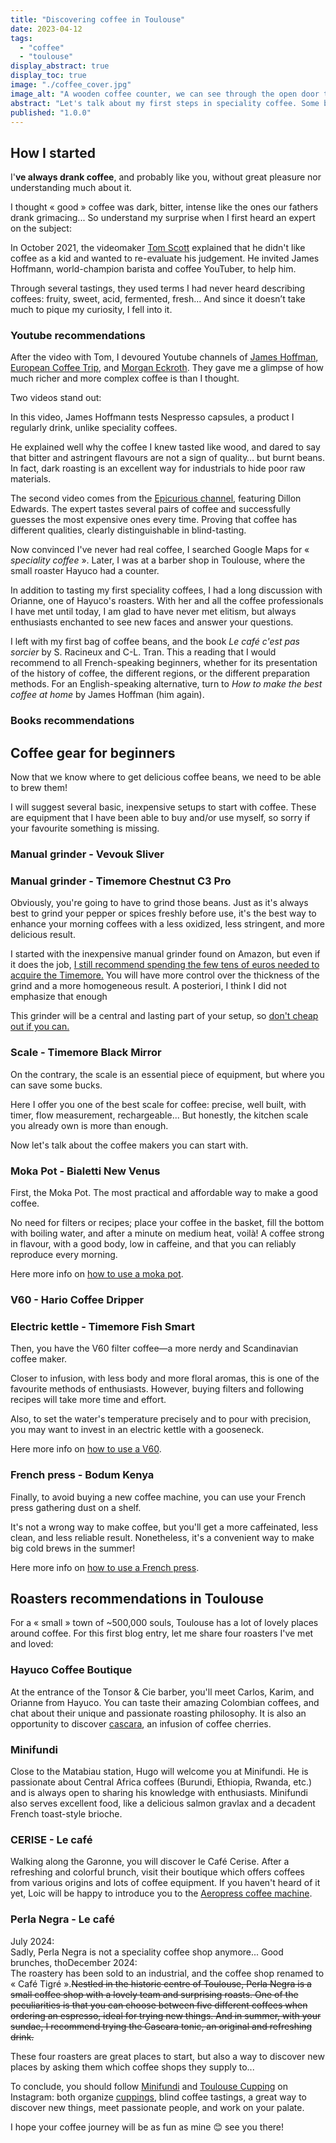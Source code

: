 ```yaml
---
title: "Discovering coffee in Toulouse"
date: 2023-04-12
tags:
  - "coffee"
  - "toulouse"
display_abstract: true
display_toc: true
image: "./coffee_cover.jpg"
image_alt: "A wooden coffee counter, we can see through the open door the banks of the Garonne in Toulouse"
abstract: "Let's talk about my first steps in speciality coffee. Some books, resources, beginner set-ups, and local roasters in Toulouse."
published: "1.0.0"
---
```




## How I started

I'**ve always drank coffee**, and probably like you, without great pleasure nor understanding much about it.

I thought « good » coffee was dark, bitter, intense like the ones our fathers drank grimacing... So understand my surprise when I first heard an expert on the subject:

<YoutubeBlock id="Z-iNAyu-ejo" />

In October 2021, the videomaker [Tom Scott](https://www.youtube.com/channel/UCBa659QWEk1AI4Tg--mrJ2A) explained that he didn't like coffee as a kid and wanted to re-evaluate his judgement. He invited James Hoffmann, world-champion barista and coffee YouTuber, to help him.

Through several tastings, they used terms I had never heard describing coffees: fruity, sweet, acid, fermented, fresh... And since it doesn’t take much to pique my curiosity, I fell into it.

### Youtube recommendations

<Asterism />

After the video with Tom, I devoured Youtube channels of <a href="https://www.youtube.com/@jameshoffmann">James Hoffman</a>, <a href="https://www.youtube.com/@EuropeanCoffeeTrip">European Coffee Trip</a>, and <a href="https://www.youtube.com/@morgandrinkscoffee">Morgan Eckroth</a>. They gave me a glimpse of how much richer and more complex coffee is than I thought.

Two videos stand out:

<YoutubeBlock id="EvMwNnAtTL8" />

In this video, James Hoffmann tests Nespresso capsules, a product I regularly drink, unlike speciality coffees.

He explained well why the coffee I knew tasted like wood, and dared to say that bitter and astringent flavours are not a sign of quality… but burnt beans. In fact, dark roasting is an excellent way for industrials to hide poor raw materials.

<YoutubeBlock id="liGwcuFyaNY" />

The second video comes from the <a href="https://www.youtube.com/@epicurious">Epicurious channel</a>, featuring Dillon Edwards. The expert tastes several pairs of coffee and successfully guesses the most expensive ones every time. Proving that coffee has different qualities, clearly distinguishable in blind-tasting.

Now convinced I've never had real coffee, I searched Google Maps for « *speciality coffee* ». Later, I was at a barber shop in Toulouse, where the small roaster Hayuco had a counter.

<FigImage
  src={ImgHayuco}
  alt="A barista serves an espresso at a wooden counter"
  source="https://www.hayuco.coffee/"
  caption="Carlos from Hayuco serving an espresso."
/>

In addition to tasting my first speciality coffees, I had a long discussion with Orianne, one of Hayuco's roasters. With her and all the coffee professionals I have met until today, I am glad to have never met elitism, but always enthusiasts enchanted to see new faces and answer your questions.

I left with my first bag of coffee beans, and the book *Le café c'est pas sorcier* by S. Racineux and C-L. Tran. This a reading that I would recommend to all French-speaking beginners, whether for its presentation of the history of coffee, the different regions, or the different preparation methods. For an English-speaking alternative, turn to *How to make the best coffee at home* by James Hoffman (him again).

### Books recommendations

<BookBlock isbn="2501103459" />
<BookBlock isbn="1784727245" />

## Coffee gear for beginners

Now that we know where to get delicious coffee beans, we need to be able to brew them!

I will suggest several basic, inexpensive setups to start with coffee. These are equipment that I have been able to buy and/or use myself, so sorry if your favourite something is missing.

### Manual grinder - Vevouk Sliver
<AmazonBlock
  id="B088ZR1C2T"
  img="https://m.media-amazon.com/images/I/51VJs-0KE2L._AC_SL1500_.jpg"
  brand="Vevouk"
  name="Manual Grinder Sliver"
  price="48,99€ as April 2023"
  rating={4.5}
  ratings_total="350"
/>

### Manual grinder - Timemore Chestnut C3 Pro
<AmazonBlock
  id="B0B41TWZ2C"
  img="https://m.media-amazon.com/images/I/71ZoMlPMunL._AC_SL1500_.jpg"
  brand="TIMEMORE"
  name="Chestnut C3 PRO"
  price="89,00€ as July 2024"
  rating={4.5}
  ratings_total="520"
/>

Obviously, you're going to have to grind those beans. Just as it's always best to grind your pepper or spices freshly before use, it's the best way to enhance your morning coffees with a less oxidized, less stringent, and more delicious result.

I started with the inexpensive manual grinder found on Amazon, but even if it does the job, <u>I still recommend spending the few tens of euros needed to acquire the Timemore.</u> You will have more control over the thickness of the grind and a more homogeneous result. <annotation>A posteriori, I think I did not emphasize that enough</annotation>

This grinder will be a central and lasting part of your setup, so <u>don't cheap out if you can.</u>

### Scale - Timemore Black Mirror
<AmazonBlock
  id="B0CLV54SNJ"
  img="https://m.media-amazon.com/images/I/71PXC9iFFwL._SL1500_.jpg"
  brand="TIMEMORE"
  name="Black Mirror Basic 2"
  price="59,00€ as April 2023"
  rating={4.5}
  ratings_total="382"
/>

On the contrary, the scale is an essential piece of equipment, but where you can save some bucks.

Here I offer you one of the best scale for coffee: precise, well built, with timer, flow measurement, rechargeable... But honestly, the kitchen scale you already own is more than enough.

Now let's talk about the coffee makers you can start with.

### Moka Pot - Bialetti New Venus
<AmazonBlock
  id="B07ZKZXM4B"
  img="https://m.media-amazon.com/images/I/51BJn+IL-iL._AC_SL1500_.jpg"
  brand="Bialetti"
  name="New Venus Induction"
  price="29,99€ as April 2023"
  rating={4.5}
  ratings_total="6,419"
/>

First, the Moka Pot. The most practical and affordable way to make a good coffee.

No need for filters or recipes; place your coffee in the basket, fill the bottom with boiling water, and after a minute on medium heat, voilà! A coffee strong in flavour, with a good body, low in caffeine, and that you can reliably reproduce every morning.

Here more info on <a href="https://youtu.be/BfDLoIvb0w4">how to use a moka pot</a>.

### <abbr>V60</abbr> - Hario Coffee Dripper
<AmazonBlock
  id="B00755F9Z4"
  img="https://m.media-amazon.com/images/I/61yaRIt3HmL._AC_SL1459_.jpg"
  brand="Hario"
  name="VDD-02B Coffee Dripper"
  price="29,00€ as July 2024"
  rating={4.5}
  ratings_total="4,232"
/>

### Electric kettle - Timemore Fish Smart
<AmazonBlock
  id="B0CSK1P38D"
  img="https://m.media-amazon.com/images/I/61nrnRMIMmL._AC_SL1500_.jpg"
  brand="Timemore"
  name="Fish Smart Electric Coffee Kettle"
  price="79,20 € as November 2024"
  rating={4.6}
  ratings_total="40"
/>

Then, you have the <abbr>V60</abbr> filter coffee—a more nerdy and Scandinavian coffee maker.

Closer to infusion, with less body and more floral aromas, this is one of the favourite methods of enthusiasts. However, buying filters and following recipes will take more time and effort.

Also, to set the water's temperature precisely and to pour with precision, you may want to invest in an electric kettle with a gooseneck.

Here more info on <a href="https://youtu.be/AI4ynXzkSQo">how to use a <abbr>V60</abbr></a>.

### French press - Bodum Kenya
<AmazonBlock
  id="B000VJ8H7I"
  img="https://m.media-amazon.com/images/I/51UNJFLsW+S._AC_SL1200_.jpg"
  brand="Bodum"
  name=" 1788-01 - Kenya"
  price="14,99€ as April 2023"
  rating={4.5}
  ratings_total="4,623"
/>

Finally, to avoid buying a new coffee machine, you can use your French press gathering dust on a shelf.

It's not a wrong way to make coffee, but you'll get a more caffeinated, less clean, and less reliable result. Nonetheless, it's a convenient way to make big cold brews in the summer!

Here more info on <a href="https://youtu.be/st571DYYTR8">how to use a French press</a>.

## Roasters recommendations in Toulouse

For a « small » town of ~500,000 souls, Toulouse has a lot of lovely places around coffee. For this first blog entry, let me share four roasters I've met and loved:

### Hayuco Coffee Boutique
<MapsBlock id="ChIJSfDG2G-9rhIReM7UDLELHc4" />

At the entrance of the Tonsor & Cie barber, you'll meet Carlos, Karim, and Orianne from Hayuco. You can taste their amazing Colombian coffees, and chat about their unique and passionate roasting philosophy. It is also an opportunity to discover <a href="https://en.wikipedia.org/wiki/Coffee_cherry_tea">cascara</a>, an infusion of coffee cherries.

### Minifundi
<MapsBlock id="ChIJ2zevKwi9rhIRm1oGyOr32ms" />

Close to the Matabiau station, Hugo will welcome you at Minifundi. He is passionate about Central Africa coffees (Burundi, Ethiopia, Rwanda, etc.) and is always open to sharing his knowledge with enthusiasts. Minifundi also serves excellent food, like a delicious salmon gravlax and a decadent French toast-style brioche.

### CERISE - Le café
<MapsBlock id="ChIJPc2iMWO7rhIRnb0ZAnydxmQ" />

Walking along the Garonne, you will discover le Café Cerise. After a refreshing and colorful brunch, visit their boutique which offers coffees from various origins and lots of coffee equipment. If you haven't heard of it yet, Loic will be happy to introduce you to the <a href="https://aeropress.com/">Aeropress coffee machine</a>.

### Perla Negra - Le café
<MapsBlock id="ChIJIe7lGuK7rhIRn33k9kSSnfQ" />

<p><annotation>July 2024:<br/> Sadly, Perla Negra is not a speciality coffee shop anymore... Good brunches, tho</annotation><annotation>December 2024:<br/>The roastery has been sold to an industrial, and the coffee shop renamed to « Café Tigré ».</annotation><s>Nestled in the historic centre of Toulouse, Perla Negra is a small coffee shop with a lovely team and surprising roasts. One of the peculiarities is that you can choose between five different coffees when ordering an espresso, ideal for trying new things. And in summer, with your sundae, I recommend trying the Cascara tonic, an original and refreshing drink.</s></p>

These four roasters are great places to start, but also a way to discover new places by asking them which coffee shops they supply to...

To conclude, you should follow <a href="https://www.instagram.com/minifundi.coffee/">Minifundi</a> and <a href="https://www.instagram.com/toulouse_cupping/">Toulouse Cupping</a> on Instagram: both organize <a href="https://en.wikipedia.org/wiki/Coffee_cupping">cuppings</a>, blind coffee tastings, a great way to discover new things, meet passionate people, and work on your palate.

I hope your coffee journey will be as fun as mine 😊 see you there!
